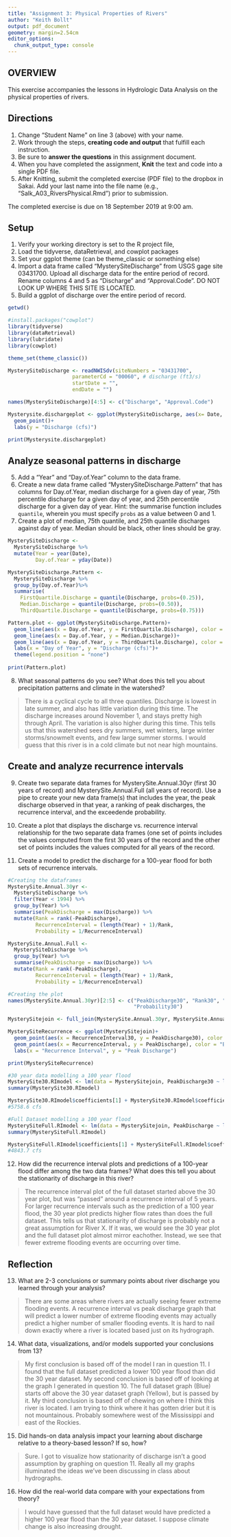 ```yaml
---
title: "Assignment 3: Physical Properties of Rivers"
author: "Keith Bollt"
output: pdf_document
geometry: margin=2.54cm
editor_options: 
  chunk_output_type: console
---
```


## OVERVIEW

This exercise accompanies the lessons in Hydrologic Data Analysis on the physical properties of rivers. 

## Directions
1. Change "Student Name" on line 3 (above) with your name.
3. Work through the steps, **creating code and output** that fulfill each instruction.
4. Be sure to **answer the questions** in this assignment document.
6. When you have completed the assignment, **Knit** the text and code into a single PDF file.
8. After Knitting, submit the completed exercise (PDF file) to the dropbox in Sakai. Add your last name into the file name (e.g., "Salk_A03_RiversPhysical.Rmd") prior to submission.

The completed exercise is due on 18 September 2019 at 9:00 am.

## Setup

1. Verify your working directory is set to the R project file, 
2. Load the tidyverse, dataRetrieval, and cowplot packages
3. Set your ggplot theme (can be theme_classic or something else)
4. Import a data frame called "MysterySiteDischarge" from USGS gage site 03431700. Upload all discharge data for the entire period of record. Rename columns 4 and 5 as "Discharge" and "Approval.Code". DO NOT LOOK UP WHERE THIS SITE IS LOCATED. 
5. Build a ggplot of discharge over the entire period of record. 

```r
getwd()

#install.packages("cowplot")
library(tidyverse)
library(dataRetrieval)
library(lubridate)
library(cowplot)

theme_set(theme_classic())

MysterySiteDischarge <- readNWISdv(siteNumbers = "03431700",
                     parameterCd = "00060", # discharge (ft3/s)
                     startDate = "",
                     endDate = "")

names(MysterySiteDischarge)[4:5] <- c("Discharge", "Approval.Code")

Mysterysite.dischargeplot <- ggplot(MysterySiteDischarge, aes(x= Date, y = Discharge))+
  geom_point()+
  labs(y = "Discharge (cfs)")

print(Mysterysite.dischargeplot)

```

## Analyze seasonal patterns in discharge

5. Add a "Year" and "Day.of.Year" column to the data frame.
6. Create a new data frame called "MysterySiteDischarge.Pattern" that has columns for Day.of.Year, median discharge for a given day of year, 75th percentile discharge for a given day of year, and 25th percentile discharge for a given day of year. Hint: the summarise function includes `quantile`, wherein you must specify `probs` as a value between 0 and 1.
7. Create a plot of median, 75th quantile, and 25th quantile discharges against day of year. Median should be black, other lines should be gray. 
```r

MysterySiteDischarge <-
  MysterySiteDischarge %>%
  mutate(Year = year(Date),
         Day.of.Year = yday(Date))

MysterySiteDischarge.Pattern <-
  MysterySiteDischarge %>%
  group_by(Day.of.Year)%>%
  summarise(
    FirstQuartile.Discharge = quantile(Discharge, probs=(0.25)),
    Median.Discharge = quantile(Discharge, probs=(0.50)),
    ThirdQuartile.Discharge = quantile(Discharge, probs=(0.75))) 

Pattern.plot <- ggplot(MysterySiteDischarge.Pattern)+
  geom_line(aes(x = Day.of.Year, y = FirstQuartile.Discharge), color = "gray")+
  geom_line(aes(x = Day.of.Year, y = Median.Discharge))+
  geom_line(aes(x = Day.of.Year, y = ThirdQuartile.Discharge), color = "gray")+
  labs(x = "Day of Year", y = "Discharge (cfs)")+
  theme(legend.position = "none")
  
print(Pattern.plot)  
```

8. What seasonal patterns do you see? What does this tell you about precipitation patterns and climate in the watershed?

> There is a cyclical cycle to all three quantiles. Discharge is lowest in late summer, and also has little variation during this time. The discharge increases around November 1, and stays pretty high through April. The variation is also higher during this time. 
This tells us that this watershed sees dry summers, wet winters, large winter storms/snowmelt events, and few large summer storms.
I would guess that this river is in a cold climate but not near high mountains.

## Create and analyze recurrence intervals

9. Create two separate data frames for MysterySite.Annual.30yr (first 30 years of record) and MysterySite.Annual.Full (all years of record). Use a pipe to create your new data frame(s) that includes the year, the peak discharge observed in that year, a ranking of peak discharges, the recurrence interval, and the exceedende probability.

10. Create a plot that displays the discharge vs. recurrence interval relationship for the two separate data frames (one set of points includes the values computed from the first 30 years of the record and the other set of points includes the values computed for all years of the record. 

11. Create a model to predict the discharge for a 100-year flood for both sets of recurrence intervals. 

```r
#Creating the dataframes
MysterySite.Annual.30yr <-    
  MysterySiteDischarge %>%
  filter(Year < 1994) %>%
  group_by(Year) %>%
  summarise(PeakDischarge = max(Discharge)) %>% 
  mutate(Rank = rank(-PeakDischarge), 
         RecurrenceInterval = (length(Year) + 1)/Rank, 
         Probability = 1/RecurrenceInterval)

MysterySite.Annual.Full <-    
  MysterySiteDischarge %>%
  group_by(Year) %>%
  summarise(PeakDischarge = max(Discharge)) %>% 
  mutate(Rank = rank(-PeakDischarge), 
         RecurrenceInterval = (length(Year) + 1)/Rank, 
         Probability = 1/RecurrenceInterval)

#Creating the plot
names(MysterySite.Annual.30yr)[2:5] <- c("PeakDischarge30", "Rank30", "RecurrenceInterval30",
                                         "Probability30")

MysterySitejoin <- full_join(MysterySite.Annual.30yr, MysterySite.Annual.Full, by = "Year")

MysterySiteRecurrence <- ggplot(MysterySitejoin)+
  geom_point(aes(x = RecurrenceInterval30, y = PeakDischarge30), color = "Yellow")+
  geom_point(aes(x = RecurrenceInterval, y = PeakDischarge), color = "Blue", alpha = 0.1)+
  labs(x = "Recurrence Interval", y = "Peak Discharge")

print(MysterySiteRecurrence)

#30 year data modelling a 100 year flood
MysterySite30.RImodel <- lm(data = MysterySitejoin, PeakDischarge30 ~ log(RecurrenceInterval30))  
summary(MysterySite30.RImodel)  

MysterySite30.RImodel$coefficients[1] + MysterySite30.RImodel$coefficients[2]*log(100)
#5758.6 cfs

#Full Dataset modelling a 100 year flood
MysterySiteFull.RImodel <- lm(data = MysterySitejoin, PeakDischarge ~ log(RecurrenceInterval))  
summary(MysterySiteFull.RImodel)  

MysterySiteFull.RImodel$coefficients[1] + MysterySiteFull.RImodel$coefficients[2]*log(100)
#4843.7 cfs
```

12. How did the recurrence interval plots and predictions of a 100-year flood differ among the two data frames? What does this tell you about the stationarity of discharge in this river?

> The recurrence interval plot of the full dataset started above the 30 year plot, but was "passed" around a recurrence interval of 5 years. For larger recurrence intervals such as the prediction of a 100 year flood, the 30 year plot predicts higher flow rates than does the full dataset.
This tells us that stationarity of discharge is probably not a great assumption for River X. If it was, we would see the 30 year plot and the full dataset plot almost mirror eachother. Instead, we see that fewer extreme flooding events are occurring over time.

## Reflection
13. What are 2-3 conclusions or summary points about river discharge you learned through your analysis?

> There are some areas where rivers are actually seeing fewer extreme flooding events.
A recurrence interval vs peak discharge graph that will predict a lower number of extreme flooding events may actually predict a higher number of smaller flooding events.
It is hard to nail down exactly where a river is located based just on its hydrograph.

14. What data, visualizations, and/or models supported your conclusions from 13?

> My first conclusion is based off of the model I ran in question 11. I found that the full dataset predicted a lower 100 year flood than did the 30 year dataset.
My second conclusion is based off of looking at the graph I generated in question 10. The full dataset graph (Blue) starts off above the 30 year dataset graph (Yellow), but is passed by it.
My third conclusion is based off of chewing on where I think this river is located. I am trying to think where it has gotten drier but it is not mountainous. Probably somewhere west of the Mississippi and east of the Rockies. 

15. Did hands-on data analysis impact your learning about discharge relative to a theory-based lesson? If so, how?

> Sure. I got to visualize how stationarity of discharge isn't a good assumption by graphing on question 11. Really all my graphs illuminated the ideas we've been discussing in class about hydrographs.

16.	How did the real-world data compare with your expectations from theory?

> I would have guessed that the full dataset would have predicted a higher 100 year flood than the 30 year dataset. I suppose climate change is also increasing drought.
